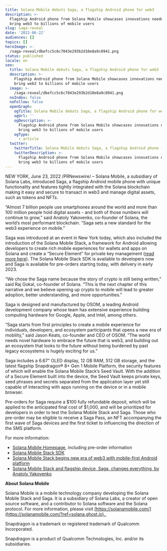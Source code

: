 ```yaml
---
title: Solana Mobile debuts Saga, a flagship Android phone for web3
description: >-
  Flagship Android phone from Solana Mobile showcases innovations needed to
  bring web3 to billions of mobile users
slug: saga-reveal
date: '2022-06-22'
audiences: []
topics: []
heroImage: >-
  /saga-reveal/dbefcc5c6c7043e293b2d10e8a9c8941.png
status: published
locale: en
seo:
  title: Solana Mobile debuts Saga, a flagship Android phone for web3
  description: >-
    Flagship Android phone from Solana Mobile showcases innovations needed to
    bring web3 to billions of mobile users
  image: >-
    /saga-reveal/dbefcc5c6c7043e293b2d10e8a9c8941.png
  noIndex: false
  noFollow: false
  openGraph:
    ogTitle: Solana Mobile debuts Saga, a flagship Android phone for web3
    ogUrl: ''
    ogDescription: >-
      Flagship Android phone from Solana Mobile showcases innovations needed to
      bring web3 to billions of mobile users
    ogType:
      - article
  twitter:
    twitterTitle: Solana Mobile debuts Saga, a flagship Android phone for web3
    twitterDescription: >-
      Flagship Android phone from Solana Mobile showcases innovations needed to
      bring web3 to billions of mobile users
---
```


NEW YORK, June 23, 2022 /PRNewswire/ – Solana Mobile, a subsidiary of Solana Labs, introduced Saga, a flagship Android mobile phone with unique functionality and features tightly integrated with the Solana blockchain making it easy and secure to transact in web3 and manage digital assets, such as tokens and NFTs.

“Almost 7 billion people use smartphones around the world and more than 100 million people hold digital assets - and both of those numbers will continue to grow,” said Anatoly Yakovenko, co-founder of Solana, the world’s most performant blockchain. “Saga sets a new standard for the web3 experience on mobile.”

Saga was introduced at an event in New York today, which also included the introduction of the Solana Mobile Stack, a framework for Android allowing developers to create rich mobile experiences for wallets and apps on Solana and create a “Secure Element” for private key management ([read more here](https://solana.com/news/solana-mobile-stack-reveal?ref=solana.ghost.io)). The Solana Mobile Stack SDK is available to developers now and Saga is available for pre-orders starting today, with delivery in early 2023.

“We chose the Saga name because the story of crypto is still being written,” said Raj Gokal, co-founder of Solana. “This is the next chapter of this narrative and we believe opening up crypto to mobile will lead to greater adoption, better understanding, and more opportunities.”

Saga is designed and manufactured by OSOM, a leading Android development company whose team has extensive experience building computing hardware for Google, Apple, and Intel, among others.

“Saga starts from first principles to create a mobile experience for individuals, developers, and ecosystem participants that opens a new era of mobility,” said Jason Keats, co-founder and CEO of OSOM. “The world needs novel hardware to embrace the future that is web3, and building out an ecosystem that looks to the future without being burdened by past legacy ecosystems is hugely exciting for us.”

Saga includes a 6.67" OLED display, 12 GB RAM, 512 GB storage, and the latest flagship Snapdragon® 8+ Gen 1 Mobile Platform, the security features of which will enable the Solana Mobile Stack’s Seed Vault. With the addition of a Secure Element built into the device, the Seed Vault keeps private keys, seed phrases and secrets separated from the application layer yet still capable of interacting with apps running on the device or in a mobile browser.

Pre-orders for Saga require a $100 fully refundable deposit, which will be applied to the anticipated final cost of $1,000, and will be prioritized for developers in order to test the Solana Mobile Stack and Saga. Those who pre-order may be eligible to receive a Saga Pass, an NFT accompanying the first wave of Saga devices and the first ticket to influencing the direction of the SMS platform.

For more information:

-   [Solana Mobile Homepage](http://solanamobile.com/?ref=solana.ghost.io), including pre-order information
-   [Solana Mobile Stack SDK](https://github.com/solana-mobile/solana-mobile-stack-sdk?ref=solana.ghost.io)
-   [Solana Mobile Stack begins new era of web3 with mobile-first Android platform](https://solana.com/news/solana-mobile-stack-reveal?ref=solana.ghost.io)
-   [Solana Mobile Stack and flagship device, Saga, changes everything, by Anatoly Yakovenko](http://solana.com/news/solana-mobile-stack-saga-anatoly-yakovenko?ref=solana.ghost.io)

**About Solana Mobile**

Solana Mobile is a mobile technology company developing the Solana Mobile Stack and Saga. It is a subsidiary of Solana Labs, a creator of open source software, and a contributor to Solana software and the Solana protocol. For more information, please visit [https://solanamobile.com/](https://solanamobile.com/?ref=solana.ghost.io). 

Snapdragon is a trademark or registered trademark of Qualcomm Incorporated.

Snapdragon is a product of Qualcomm Technologies, Inc. and/or its subsidiaries.
